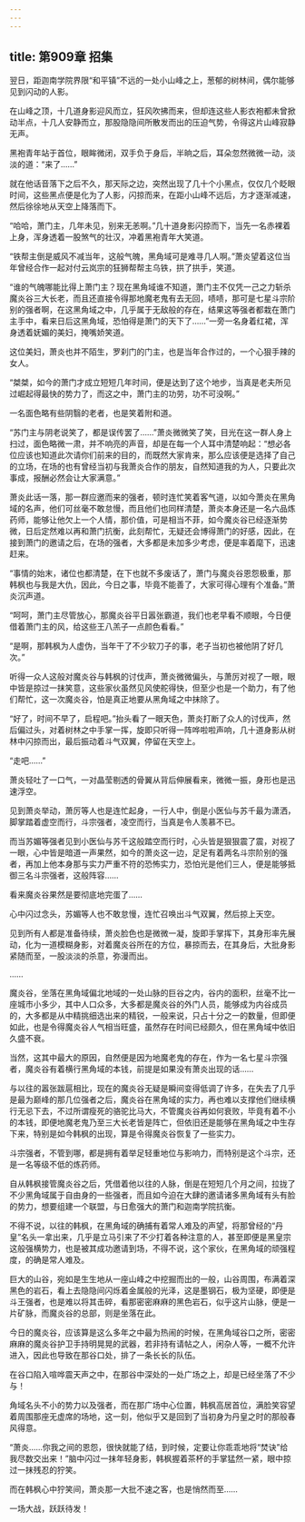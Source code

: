 ```yaml
---
---
---
```

title: 第909章 招集
---



翌日，距迦南学院界限“和平镇”不远的一处小山峰之上，葱郁的树林间，偶尔能够见到闪动的人影。

在山峰之顶，十几道身影迎风而立，狂风吹拂而来，但却连这些人影衣袍都未曾掀动半点，十几人安静而立，那股隐隐间所散发而出的压迫气势，令得这片山峰寂静无声。

黑袍青年站于首位，眼眸微闭，双手负于身后，半晌之后，耳朵忽然微微一动，淡淡的道：“来了……”

就在他话音落下之后不久，那天际之边，突然出现了几十个小黑点，仅仅几个眨眼时间，这些黑点便是化为了人影，闪掠而来，在距小山峰不远后，方才逐渐减速，然后徐徐地从天空上降落而下。

“哈哈，萧门主，几年未见，别来无恙啊。”几十道身影闪掠而下，当先一名赤裸着上身，浑身透着一股煞气的壮汉，冲着黑袍青年大笑道。

“铁帮主倒是威风不减当年，这般气魄，黑角域可是难寻几人啊。”萧炎望着这位当年曾经合作一起对付云岚宗的狂狮帮帮主乌铁，拱了拱手，笑道。

“谁的气魄哪能比得上萧门主？现在黑角域谁不知道，萧门主不仅凭一己之力斩杀魔炎谷三大长老，而且还直接令得那地魔老鬼有去无回，啧啧，那可是七星斗宗阶别的强者啊，在这黑角域之中，几乎属于无敌般的存在，结果这等强者都栽在萧门主手中，看来日后这黑角域，恐怕得是萧门的天下了……”一旁一名身着红裙，浑身透着妩媚的美妇，掩嘴娇笑道。

这位美妇，萧炎也并不陌生，罗刹门的门主，也是当年合作过的，一个心狠手辣的女人。

“桀桀，如今的萧门才成立短短几年时间，便是达到了这个地步，当真是老夫所见过崛起得最快的势力了，而这之中，萧门主的功劳，功不可没啊。”

一名面色略有些阴翳的老者，也是笑着附和道。

“苏门主与阴老说笑了，都是误传罢了……”萧炎微微笑了笑，目光在这一群人身上扫过，面色略微一肃，并不响亮的声音，却是在每一个人耳中清楚响起：“想必各位应该也知道此次请你们前来的目的，而既然大家肯来，那么应该便是选择了自己的立场，在场的也有曾经当初与我萧炎合作的朋友，自然知道我的为人，只要此次事成，报酬必然会让大家满意。”

萧炎此话一落，那一群应邀而来的强者，顿时连忙笑着客气道，以如今萧炎在黑角域的名声，他们可丝毫不敢怠慢，而且他们也同样清楚，萧炎本身还是一名六品炼药师，能够让他欠上一个人情，那价值，可是相当不菲，如今魔炎谷已经逐渐势微，日后定然难以再和萧门抗衡，此刻帮忙，无疑还会博得萧门的好感，因此，在接到萧门的邀请之后，在场的强者，大多都是未加多少考虑，便是率着麾下，迅速赶来。

“事情的始末，诸位也都清楚，在下也就不多废话了，萧门与魔炎谷恩怨极重，那韩枫也与我是大仇，因此，今日之事，毕竟不能善了，大家可得心理有个准备。”萧炎沉声道。

“呵呵，萧门主尽管放心，那魔炎谷平日嚣张霸道，我们也老早看不顺眼，今日便借着萧门主的风，给这些王八羔子一点颜色看看。”

“是啊，那韩枫为人虚伪，当年干了不少软刀子的事，老子当初也被他阴了好几次。”

听得一众人这般对魔炎谷与韩枫的讨伐声，萧炎微微偏头，与萧厉对视了一眼，眼中皆是掠过一抹笑意，这些家伙虽然见风使舵得快，但至少也是一个助力，有了他们帮忙，这一次魔炎谷，怕是真正地要从黑角域之中抹除了。

“好了，时间不早了，启程吧。”抬头看了一眼天色，萧炎打断了众人的讨伐声，然后偏过头，对着树林之中手掌一挥，旋即只听得一阵哗啦啦声响，几十道身影从树林中闪掠而出，最后振动着斗气双翼，停留在天空上。

“走吧……”

萧炎轻吐了一口气，一对晶莹剔透的骨翼从背后伸展看来，微微一振，身形也是迅速浮空。

见到萧炎举动，萧厉等人也是连忙起身，一行人中，倒是小医仙与苏千最为潇洒，脚掌踏着虚空而行，斗宗强者，凌空而行，当真是令人羡慕不已。

而当苏媚等强者见到小医仙与苏千这般踏空而行时，心头皆是狠狠震了震，对视了一眼，心中皆是暗道一声果然，如今的萧炎这一边，足足有着两名斗宗阶别的强者，再加上他本身那与实力严重不符的恐怖实力，恐怕光是他们三人，便是能够抵御三名斗宗强者，这般阵容……

看来魔炎谷果然是要彻底地完蛋了……

心中闪过念头，苏媚等人也不敢怠慢，连忙召唤出斗气双翼，然后掠上天空。

见到所有人都是准备待续，萧炎脸色也是微微一凝，旋即手掌挥下，其身形率先展动，化为一道模糊身影，对着魔炎谷所在的方位，暴掠而去，在其身后，大批身影紧随而至，一股淡淡的杀意，弥漫而出。

……

魔炎谷，坐落在黑角域偏北地域的一处山脉的巨谷之内，谷内的面积，丝毫不比一座城市小多少，其中人口众多，大多都是魔炎谷的外门人员，能够成为内谷成员的，大多都是从中精挑细选出来的精锐，一般来说，只占十分之一的数量，但即便如此，也是令得魔炎谷人气相当旺盛，虽然存在时间已经颇久，但在黑角域中依旧久盛不衰。

当然，这其中最大的原因，自然便是因为地魔老鬼的存在，作为一名七星斗宗强者，魔炎谷有着横行黑角域的本钱，前提是如果没有萧炎出现的话……

与以往的嚣张跋扈相比，现在的魔炎谷无疑是瞬间变得低调了许多，在失去了几乎是最为巅峰的那几位强者之后，魔炎谷在黑角域的实力，再也难以支撑他们继续横行无忌下去，不过所谓瘦死的骆驼比马大，不管魔炎谷再如何衰败，毕竟有着不小的本钱，即便地魔老鬼乃至三大长老皆是阵亡，但依旧还是能够在黑角域之中生存下来，特别是如今韩枫的出现，算是令得魔炎谷恢复了一些实力。

斗宗强者，不管到哪，都是拥有着举足轻重地位与影响力，而特别是这个斗宗，还是一名等级不低的炼药师。

自从韩枫接管魔炎谷之后，凭借着他以往的人脉，倒是在短短几个月之间，拉拢了不少黑角域属于自由身的一些强者，而且如今迫在大肆的邀请诸多黑角域有头有脸的势力，想要组建一个联盟，与日愈强大的萧门和迦南学院抗衡。

不得不说，以往的韩枫，在黑角域的确捕有着常人难及的声望，将那曾经的“丹皇”名头一拿出来，几乎是立马引来了不少打着各种注意的人，甚至即便是黑皇宗这般强横势力，也是被其成功邀请到场，不得不说，这个家伙，在黑角域的顽强程度，的确是常人难及。

巨大的山谷，宛如是生生地从一座山峰之中挖掘而出的一般，山谷周围，布满着深黑色的岩石，看上去隐隐间闪烁着金属般的光泽，这是墨钢石，极为坚硬，即便是斗王强者，也是难以将其击碎，看那密密麻麻的黑色岩石，似乎这片山脉，便是一片矿脉，而魔炎谷的总部，则是坐落在此。

今日的魔炎谷，应该算是这么多年之中最为热闹的时候，在黑角域谷口之所，密密麻麻的魔炎谷护卫手持明晃晃的武器，若非持有请帖之人，闲杂人等，一概不允许进入，因此也导致在那谷口处，排了一条长长的队伍。

在谷口陷入喧哗震天声之中，在那谷中深处的一处广场之上，却是已经坐落了不少与！

角域名头不小的势力以及强者，而在那广场中心位置，韩枫高居首位，满脸笑容望着周围那座无虚席的场地，这一刻，他似乎又是回到了当初身为丹皇之时的那般春风得意。

“萧炎……你我之间的恩怨，很快就能了结，到时候，定要让你乖乖地将“焚诀”给我尽数交出来！”脑中闪过一抹年轻身影，韩枫握着茶杯的手掌猛然一紧，眼中掠过一抹残忍的狞笑。

而在韩枫心中狞笑间，萧炎那一大批不速之客，也是悄然而至……

一场大战，跃跃待发！
